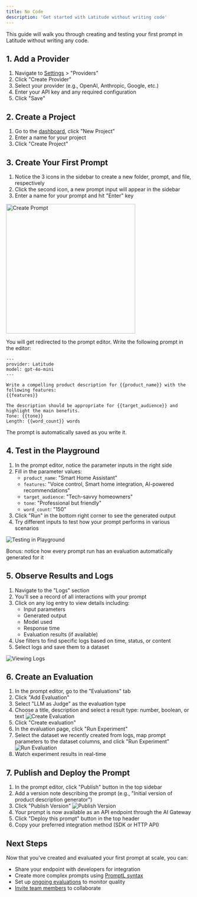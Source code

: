 ```yaml
---
title: No Code
description: 'Get started with Latitude without writing code'
---
```


This guide will walk you through creating and testing your first prompt in Latitude without writing any code.

## 1. Add a Provider

1. Navigate to [Settings](https://app.latitude.so/settings) > "Providers"
2. Click "Create Provider"
3. Select your provider (e.g., OpenAI, Anthropic, Google, etc.)
4. Enter your API key and any required configuration
5. Click "Save"

## 2. Create a Project

1. Go to the [dashboard](https://app.latitude.so), click "New Project"
2. Enter a name for your project
3. Click "Create Project"

## 3. Create Your First Prompt

1. Notice the 3 icons in the sidebar to create a new folder, prompt, and file, respectively
2. Click the second icon, a new prompt input will appear in the sidebar
3. Enter a name for your prompt and hit "Enter" key

<img width='350px' src='/assets/create-prompt.png' alt='Create Prompt' />

You will get redirected to the prompt editor. Write the following prompt in the editor:

```
---
provider: Latitude
model: gpt-4o-mini
---

Write a compelling product description for {{product_name}} with the following features:
{{features}}

The description should be appropriate for {{target_audience}} and highlight the main benefits.
Tone: {{tone}}
Length: {{word_count}} words
```

The prompt is automatically saved as you write it.

## 4. Test in the Playground

1. In the prompt editor, notice the parameter inputs in the right side
2. Fill in the parameter values:
   - `product_name`: "Smart Home Assistant"
   - `features`: "Voice control, Smart home integration, AI-powered recommendations"
   - `target_audience`: "Tech-savvy homeowners"
   - `tone`: "Professional but friendly"
   - `word_count`: "150"
3. Click "Run" in the bottom right corner to see the generated output
4. Try different inputs to test how your prompt performs in various scenarios

![Testing in Playground](/assets/prompt_parameters.png)

Bonus: notice how every prompt run has an evaluation automatically generated for it

## 5. Observe Results and Logs

1. Navigate to the "Logs" section
2. You'll see a record of all interactions with your prompt
3. Click on any log entry to view details including:
   - Input parameters
   - Generated output
   - Model used
   - Response time
   - Evaluation results (if available)
4. Use filters to find specific logs based on time, status, or content
5. Select logs and save them to a dataset

![Viewing Logs](/assets/logs-view.png)

## 6. Create an Evaluation

1. In the prompt editor, go to the "Evaluations" tab
2. Click "Add Evaluation"
3. Select "LLM as Judge" as the evaluation type
4. Choose a title, description and select a result type: number, boolean, or text
   ![Create Evaluation](/assets/create-evaluation.png)
5. Click "Create evaluation"
6. In the evaluation page, click "Run Experiment"
7. Select the dataset we recently created from logs, map prompt parameters to the dataset columns, and click "Run Experiment"
   ![Run Evaluation](/assets/run-evaluation.png)
8. Watch experiment results in real-time

## 7. Publish and Deploy the Prompt

1. In the prompt editor, click "Publish" button in the top sidebar
2. Add a version note describing the prompt (e.g., "Initial version of product description generator")
3. Click "Publish Version"
   ![Publish Version](/assets/publish-prompt.png)
4. Your prompt is now available as an API endpoint through the AI Gateway
5. Click "Deploy this prompt" button in the top header
6. Copy your preferred integration method (SDK or HTTP API)

## Next Steps

Now that you've created and evaluated your first prompt at scale, you can:

- Share your endpoint with developers for integration
- Create more complex prompts using [PromptL syntax](/promptl/syntax/structure)
- Set up [ongoing evaluations](/guides/evaluations/running-evaluations) to monitor quality
- [Invite team members](/guides/getting-started/invite-your-team) to collaborate
